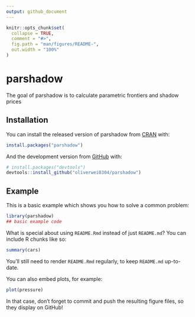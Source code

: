 ```yaml
---
output: github_document
---
```


<!-- README.md is generated from README.Rmd. Please edit that file -->

```r
knitr::opts_chunk$set(
  collapse = TRUE,
  comment = "#>",
  fig.path = "man/figures/README-",
  out.width = "100%"
)
```
# parshadow

<!-- badges: start -->
<!-- badges: end -->

The goal of parshadow is to calculate parametric frontiers and shadow prices

## Installation

You can install the released version of parshadow from [CRAN](https://CRAN.R-project.org) with:

``` r
install.packages("parshadow")
```

And the development version from [GitHub](https://github.com/) with:

``` r
# install.packages("devtools")
devtools::install_github("oliverwei0304/parshadow")
```
## Example

This is a basic example which shows you how to solve a common problem:

```r
library(parshadow)
## basic example code
```

What is special about using `README.Rmd` instead of just `README.md`? You can include R chunks like so:

```r
summary(cars)
```

You'll still need to render `README.Rmd` regularly, to keep `README.md` up-to-date.

You can also embed plots, for example:

```r
plot(pressure)
```

In that case, don't forget to commit and push the resulting figure files, so they display on GitHub!
